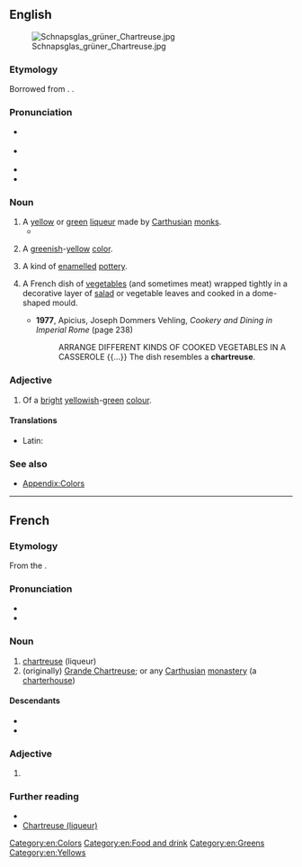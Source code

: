 {{also|Chartreuse}}
==English==
[[File:Schnapsglas grüner Chartreuse.jpg|thumb]]

===Etymology===
Borrowed from {{bor|en|fr|chartreuse}}. {{doublet|en|charterhouse}}.

===Pronunciation===
* {{a|RP}} {{IPA|en|/ʃɑːˈtɹɜːz/}}
* {{a|GA}} {{IPA|en|/ʃɑɹˈtɹuːz/|/ʃɑɹˈtɹuːs/}}
* {{audio|en|en-us-chartreuse.ogg|Audio (US)}}
* {{rhymes|en|ɜː(ɹ)z|uːz|uːs|s1=2}}

===Noun===
{{en-noun|~}}

# A [[yellow]] or [[green]] [[liqueur]] made by [[Carthusian]] [[monk]]s.
#* {{quote-book|en|year=1921|title=Harlequin and Columbine|author=Booth Tarkington|authorlink=Booth Tarkington|url=https://www.gutenberg.org/cache/epub/6401/pg6401-images.html|passage=Old Tinker, in evening dress, sat uncomfortably, sideways, upon the edge of a wicker and brocade “chaise lounge,” finishing a tiny glass of '''chartreuse''', while Talbot Potter, in the middle of the room, took leave of a second guest who had been dining with him.}}
# {{lb|en|color}} A [[green]]ish-[[yellow]] [[color]].
#: {{color panel|chartreuse (HTML)|7FFF00}}
#: {{color panel|bright chartreuse (Pantone)|B0BC4A}}
# {{lb|en|arts}} A kind of [[enamelled]] [[pottery]].
# {{lb|en|cooking}} A French dish of [[vegetable]]s (and sometimes meat) wrapped tightly in a decorative layer of [[salad]] or vegetable leaves and cooked in a dome-shaped mould.
#* '''1977''', Apicius, ‎Joseph Dommers Vehling, ''Cookery and Dining in Imperial Rome'' (page 238)
#*: ARRANGE DIFFERENT KINDS OF COOKED VEGETABLES IN A CASSEROLE {{...}} The dish resembles a '''chartreuse'''.

===Adjective===
{{en-adj|-}}

# Of a [[bright]] [[yellow]]ish-[[green]] [[colour]].

====Translations====
{{trans-top|of a bright yellowish-green colour}}
* Latin: {{t|la|galbinus}}
{{trans-mid}}
{{trans-bottom}}

===See also===
* [[Appendix:Colors]]

[[Category:en:Colors]]
[[Category:en:Food and drink]]
[[Category:en:Greens]]
[[Category:en:Yellows]]

----

==French==

===Etymology===
From the {{m|fr|Chartreux||Carthusian monks}}.

===Pronunciation===
* {{fr-IPA}}
* {{audio|fr|LL-Q150 (fra)-Pamputt-chartreuse.wav|Audio}}

===Noun===
{{fr-noun|f}}

# [[#English|chartreuse]] (liqueur)
# (originally) [[wikipedia:Grande Chartreuse|Grande Chartreuse]]; or any [[Carthusian]] [[monastery]] (a [[charterhouse]])

====Descendants====
* {{desc|bor=1|en|chartreuse}}
* {{desc|bor=1|en|charterhouse}}

===Adjective===
{{head|fr|adjective form}}

# {{feminine singular of|fr|chartreux}}

===Further reading===
* {{R:TLFi}}
* [[wikipedia:Chartreuse (liqueur)|Chartreuse (liqueur)]]

{{C|fr|Monasticism}}